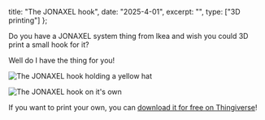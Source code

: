 
title: "The JONAXEL hook",
date: "2025-4-01",
excerpt: "",
type: ["3D printing"]
};

Do you have a JONAXEL system thing from Ikea and wish you could 3D print a small hook for it?

Well do I have the thing for you!

![The JONAXEL  hook holding a yellow hat](/images/things/the_jonaxel_hook/jonaxel_hook_hat.jpeg)

![The JONAXEL  hook on it's own](/images/things/the_jonaxel_hook/jonaxel_hook_nothing.jpeg)

If you want to print your own, you can [download it for free on Thingiverse](https://www.thingiverse.com/thing:6995023)!